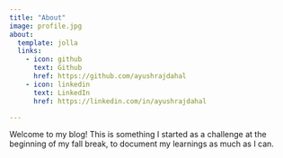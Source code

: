 ```yaml
---
title: "About"
image: profile.jpg
about:
  template: jolla
  links:
    - icon: github
      text: Github
      href: https://github.com/ayushrajdahal
    - icon: linkedin
      text: LinkedIn
      href: https://linkedin.com/in/ayushrajdahal

---
```


Welcome to my blog! This is something I started as a challenge at the beginning of my fall break, to document my learnings as much as I can.